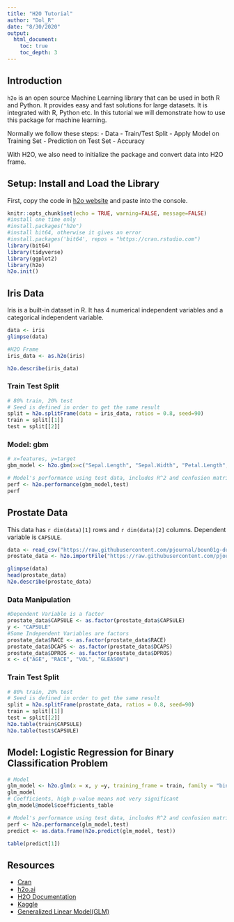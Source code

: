 ```yaml
---
title: "H2O Tutorial"
author: "Dol_R"
date: "8/30/2020"
output: 
  html_document:
    toc: true
    toc_depth: 3
---
```


## Introduction
`h2o` is an open source Machine Learning library that can be used in both R and Python. It provides easy and fast solutions for large datasets. It is integrated with R, Python etc. In this tutorial we will demonstrate how to use this package for machine learning.  

Normally we follow these steps:
- Data
- Train/Test Split
- Apply Model on Training Set
- Prediction on Test Set
- Accuracy

With H2O, we also need to initialize the package and convert data into H2O frame. 

## Setup: Install and Load the Library
First, copy the code in [h2o website](http://h2o-release.s3.amazonaws.com/h2o/rel-shannon/26/index.html#R) and paste into the console. 

```r
knitr::opts_chunk$set(echo = TRUE, warning=FALSE, message=FALSE)
#install one time only
#install.packages("h2o")
#install bit64, otherwise it gives an error
#install.packages('bit64', repos = "https://cran.rstudio.com")
library(bit64)
library(tidyverse)
library(ggplot2)
library(h2o)
h2o.init()
```

## Iris Data
Iris is a built-in dataset in R. It has 4 numerical independent variables and a categorical independent variable. 
```r
data <- iris
glimpse(data)
```

```r
#H2O Frame
iris_data <- as.h2o(iris)
```

```r
h2o.describe(iris_data)
```


### Train Test Split
```r
# 80% train, 20% test
# Seed is defined in order to get the same result
split = h2o.splitFrame(data = iris_data, ratios = 0.8, seed=90)
train = split[[1]]
test = split[[2]]
```

### Model: gbm
```r
# x=features, y=target
gbm_model <- h2o.gbm(x=c("Sepal.Length", "Sepal.Width", "Petal.Length", "Petal.Width"), y="Species", training_frame = train, seed=90)
```

```r
# Model's performance using test data, includes R^2 and confusion matrix
perf <- h2o.performance(gbm_model,test)
perf
```

## Prostate Data

This data has `r dim(data)[1]` rows and `r dim(data)[2]` columns. Dependent variable is `CAPSULE`.

```r
data <- read_csv("https://raw.githubusercontent.com/pjournal/boun01g-dol-r/gh-pages/bonus_h2o_package/prostate.csv")
prostate_data <- h2o.importFile("https://raw.githubusercontent.com/pjournal/boun01g-dol-r/gh-pages/bonus_h2o_package/prostate.csv")
```

```r
glimpse(data)
head(prostate_data)
h2o.describe(prostate_data)
```

### Data Manipulation
```r
#Dependent Variable is a factor
prostate_data$CAPSULE <- as.factor(prostate_data$CAPSULE)
y <- "CAPSULE"
#Some Independent Variables are factors
prostate_data$RACE <- as.factor(prostate_data$RACE)
prostate_data$DCAPS <- as.factor(prostate_data$DCAPS)
prostate_data$DPROS <- as.factor(prostate_data$DPROS)
x <- c("AGE", "RACE", "VOL", "GLEASON")
```


### Train Test Split
```r
# 80% train, 20% test
# Seed is defined in order to get the same result
split = h2o.splitFrame(prostate_data, ratios = 0.8, seed=90)
train = split[[1]]
test = split[[2]]
h2o.table(train$CAPSULE)
h2o.table(test$CAPSULE)
```


## Model: Logistic Regression for Binary Classification Problem

```r
# Model
glm_model <- h2o.glm(x = x, y =y, training_frame = train, family = "binomial", compute_p_values = TRUE, lambda = 0)
glm_model
# Coefficients, high p-value means not very significant
glm_model@model$coefficients_table
```


```r
# Model's performance using test data, includes R^2 and confusion matrix
perf <- h2o.performance(glm_model,test)
predict <- as.data.frame(h2o.predict(glm_model, test))
```

```r
table(predict[1])
```


## Resources
- [Cran](https://cran.r-project.org/web/packages/h2o/index.html)
- [h2o.ai](http://docs.h2o.ai/h2o-tutorials/latest-stable/WhatIsH2O.html)
- [H2O Documentation](http://docs.h2o.ai/)
- [Kaggle](https://www.kaggle.com/mlg-ulb/creditcardfraud)
- [Generalized Linear Model(GLM)](https://docs.h2o.ai/h2o/latest-stable/h2o-docs/data-science/glm.html#)
